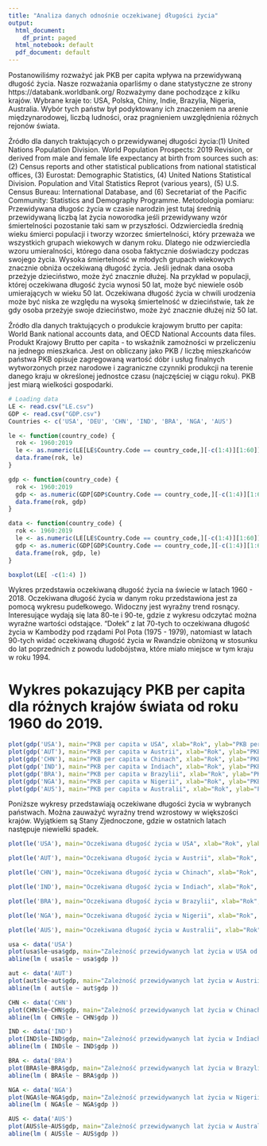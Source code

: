 ---
title: "Analiza danych odnośnie oczekiwanej długości życia"
output:
  html_document:
    df_print: paged
  html_notebook: default
  pdf_document: default
---
Postanowiliśmy rozważyć jak PKB per capita wpływa na przewidywaną długość życia. Nasze rozważania oparliśmy o dane statystyczne ze strony https://databank.worldbank.org/ 
Rozważymy dane pochodzące z kilku krajów. Wybrane kraje to: USA, Polska, Chiny, Indie, Brazylia, Nigeria, Australia. Wybór tych państw był podyktowany ich znaczeniem na arenie międzynarodowej, liczbą ludności, oraz pragnieniem uwzględnienia różnych rejonów świata.



Źródło dla danych traktujących o przewidywanej długości życia:(1) United Nations Population Division. World Population Prospects: 2019 Revision, or derived from male and female life expectancy at birth from sources such as: (2) Census reports and other statistical publications from national statistical offices, (3) Eurostat: Demographic Statistics, (4) United Nations Statistical Division. Population and Vital Statistics Reprot (various years), (5) U.S. Census Bureau: International Database, and (6) Secretariat of the Pacific Community: Statistics and Demography Programme.
Metodologia pomiaru: Przewidywana długośc życia w czasie narodzin jest tutaj średnią przewidywaną liczbą lat życia noworodka jeśli przewidywany wzór śmiertelności pozostanie taki sam w przyszłości.
Odzwierciedla średnią wieku śmierci populacji i tworzy wzorzec śmiertelności, który przeważa we wszystkich grupach wiekowych w danym roku. Dlatego nie odzwierciedla wzoru umieralności, którego dana osoba faktycznie doświadczy podczas swojego życia.
Wysoka śmiertelność w młodych grupach wiekowych znacznie obniża oczekiwaną długość życia. Jeśli jednak dana osoba przeżyje dzieciństwo, może żyć znacznie dłużej. Na przykład w populacji, której oczekiwana długość życia wynosi 50 lat, może być niewiele osób umierających w wieku 50 lat. Oczekiwana długość życia w chwili urodzenia może być niska ze względu na wysoką śmiertelność w dzieciństwie, tak że gdy osoba przeżyje swoje dzieciństwo, może żyć znacznie dłużej niż 50 lat.


Źródło dla danych traktujących o produkcie krajowym brutto per capita: World Bank national accounts data, and OECD National Accounts data files.
Produkt Krajowy Brutto per capita - to wskaźnik zamożności w przeliczeniu na jednego mieszkańca. Jest on obliczany jako PKB / liczbę mieszkańców państwa
PKB opisuje zagregowaną wartość dóbr i usług finalnych wytworzonych przez narodowe i zagraniczne czynniki produkcji na terenie danego kraju w określonej jednostce czasu (najczęściej w ciągu roku). PKB jest miarą wielkości gospodarki.

```{R}
# Loading data
LE <- read.csv("LE.csv")
GDP <- read.csv("GDP.csv")
Countries <- c('USA', 'DEU', 'CHN', 'IND', 'BRA', 'NGA', 'AUS')

le <- function(country_code) {
  rok <- 1960:2019
  le <- as.numeric(LE[LE$Country.Code == country_code,][-c(1:4)][1:60])
  data.frame(rok, le)
}

gdp <- function(country_code) {
  rok <- 1960:2019
  gdp <- as.numeric(GDP[GDP$Country.Code == country_code,][-c(1:4)][1:60])
  data.frame(rok, gdp)
}

data <- function(country_code) {
  rok <- 1960:2019
  le <- as.numeric(LE[LE$Country.Code == country_code,][-c(1:4)][1:60])
  gdp <- as.numeric(GDP[GDP$Country.Code == country_code,][-c(1:4)][1:60])
  data.frame(rok, gdp, le)
}

```


```{R}
boxplot(LE[ -c(1:4) ])
```
Wykres przedstawia oczekiwaną długość życia na świecie w latach 1960 - 2018. Oczekiwana długość życia w danym roku przedstawiona jest za pomocą wykresu pudełkowego. Widoczny jest wyraźny trend rosnący. Interesujące wydają się lata 80-te i 90-te, gdzie z wykresu odczytać można wyraźne wartości odstające. "Dołek" z lat 70-tych to oczekiwana długość życia w Kambodży pod rządami Pol Pota (1975 - 1979), natomiast w latach 90-tych widać oczekiwaną długość życia w Rwandzie obniżoną w stosunku do lat poprzednich z powodu ludobójstwa, które miało miejsce w tym kraju w roku 1994. 

Wykres pokazujący PKB per capita dla różnych krajów świata od roku 1960 do 2019. 
=======
```{R}
plot(gdp('USA'), main="PKB per capita w USA", xlab="Rok", ylab="PKB per capita w dolarach")
plot(gdp('AUT'), main="PKB per capita w Austrii", xlab="Rok", ylab="PKB per capita w dolarach")
plot(gdp('CHN'), main="PKB per capita w Chinach", xlab="Rok", ylab="PKB per capita w dolarach")
plot(gdp('IND'), main="PKB per capita w Indiach", xlab="Rok", ylab="PKB per capita w dolarach")
plot(gdp('BRA'), main="PKB per capita w Brazylii", xlab="Rok", ylab="PKB per capita w dolarach")
plot(gdp('NGA'), main="PKB per capita w Nigerii", xlab="Rok", ylab="PKB per capita w dolarach")
plot(gdp('AUS'), main="PKB per capita w Australii", xlab="Rok", ylab="PKB per capita w dolarach")
```


Poniższe wykresy przedstawiają oczekiwane długości życia w wybranych państwach. Można zauważyć wyraźny trend wzrostowy w większości krajów. Wyjątkiem są Stany Zjednoczone, gdzie w ostatnich latach następuje niewielki spadek.

```{R}
plot(le('USA'), main="Oczekiwana długość życia w USA", xlab="Rok", ylab="Lata")

plot(le('AUT'), main="Oczekiwana długość życia w Austrii", xlab="Rok", ylab="Lata")

plot(le('CHN'), main="Oczekiwana długość życia w Chinach", xlab="Rok", ylab="Lata")

plot(le('IND'), main="Oczekiwana długość życia w Indiach", xlab="Rok", ylab="Lata")

plot(le('BRA'), main="Oczekiwana długość życia w Brazylii", xlab="Rok", ylab="Lata")

plot(le('NGA'), main="Oczekiwana długość życia w Nigerii", xlab="Rok", ylab="Lata")

plot(le('AUS'), main="Oczekiwana długość życia w Australii", xlab="Rok", ylab="Lata")
```


```{R}
usa <- data('USA')
plot(usa$le~usa$gdp, main="Zależność przewidywanych lat życia w USA od PKB per capita", xlab="Dolarów", ylab="Przewidywana długość życia")
abline(lm ( usa$le ~ usa$gdp ))

aut <- data('AUT')
plot(aut$le~aut$gdp, main="Zależność przewidywanych lat życia w Austrii od PKB per capita", xlab="Dolarów", ylab="Przewidywana długość życia")
abline(lm ( aut$le ~ aut$gdp ))

CHN <- data('CHN')
plot(CHN$le~CHN$gdp, main="Zależność przewidywanych lat życia w Chinach od PKB per capita", xlab="Dolarów", ylab="Przewidywana długość życia")
abline(lm ( CHN$le ~ CHN$gdp ))

IND <- data('IND')
plot(IND$le~IND$gdp, main="Zależność przewidywanych lat życia w Indiach od PKB per capita", xlab="Dolarów", ylab="Przewidywana długość życia")
abline(lm ( IND$le ~ IND$gdp ))

BRA <- data('BRA')
plot(BRA$le~BRA$gdp, main="Zależność przewidywanych lat życia w Brazylii od PKB per capita", xlab="Dolarów", ylab="Przewidywana długość życia")
abline(lm ( BRA$le ~ BRA$gdp ))

NGA <- data('NGA')
plot(NGA$le~NGA$gdp, main="Zależność przewidywanych lat życia w Nigerii od PKB per capita", xlab="Dolarów", ylab="Przewidywana długość życia")
abline(lm ( NGA$le ~ NGA$gdp ))

AUS <- data('AUS')
plot(AUS$le~AUS$gdp, main="Zależność przewidywanych lat życia w Australii od PKB per capita", xlab="Dolarów", ylab="Przewidywana długość życia")
abline(lm ( AUS$le ~ AUS$gdp ))


```
